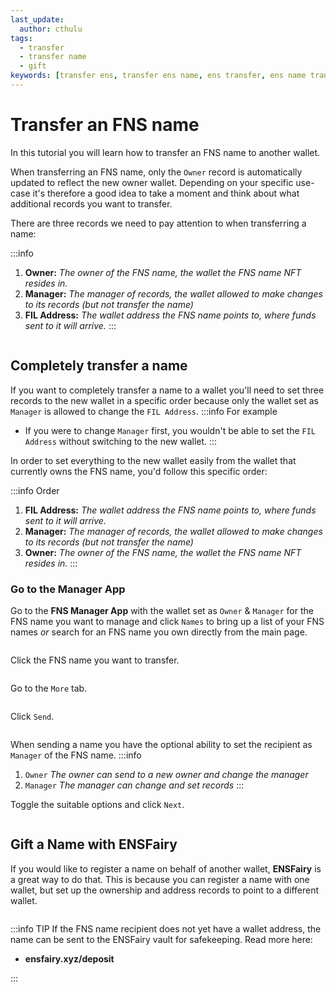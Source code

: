 ```yaml
---
last_update:
  author: cthulu
tags:
  - transfer
  - transfer name
  - gift
keywords: [transfer ens, transfer ens name, ens transfer, ens name transfer, send ens, send ens name, ens send, ens name send, move ens, move ens name]
---
```


# Transfer an FNS name

In this tutorial you will learn how to transfer an FNS name to another wallet.

When transferring an FNS name, only the `Owner` record is automatically updated to reflect the new owner wallet.
Depending on your specific use-case it's therefore a good idea to take a moment and think about what additional records you want to transfer.

There are three records we need to pay attention to when transferring a name:

:::info
 1. **Owner:** *The owner of the FNS name, the wallet the FNS name NFT resides in.*
 1. **Manager:** *The manager of records, the wallet allowed to make changes to its records (but not transfer the name)*
 1. **FIL Address:** *The wallet address the FNS name points to, where funds sent to it will arrive.*
:::

<BrowserWindow url="https://app.fildomains.com">
  <p align="center">
    <div style={{'background-color': "#f3f4f7", 'padding': "25px"}}>
      <Image img="/img/howto/v3-transfer-name-records.png"/>
    </div>
  </p>
</BrowserWindow>

## Completely transfer a name
If you want to completely transfer a name to a wallet you'll need to set three records to the new wallet in a specific order because only the wallet set as `Manager` is allowed to change the `FIL Address`.
:::info For example
 - If you were to change `Manager` first, you wouldn't be able to set the `FIL Address` without switching to the new wallet.
:::

In order to set everything to the new wallet easily from the wallet that currently owns the FNS name, you'd follow this specific order:

:::info Order
 1. **FIL Address:** *The wallet address the FNS name points to, where funds sent to it will arrive.*
 1. **Manager:** *The manager of records, the wallet allowed to make changes to its records (but not transfer the name)*
 1. **Owner:** *The owner of the FNS name, the wallet the FNS name NFT resides in.*
:::

### Go to the Manager App
Go to the <Link to="https://app.fildomains.com"><b>FNS Manager App</b></Link> with the wallet set as `Owner` & `Manager` for the FNS name you want to manage and click `Names` to bring up a list
of your FNS names *or* search for an FNS name you own directly from the main page.
<BrowserWindow url="https://app.fildomains.com">
  <p align="center">
    <div style={{'background-color': "#f3f4f7", 'padding': "25px"}}>
      <Image img="/img/howto/v3-transfer-name-1.png"/>
    </div>
  </p>
</BrowserWindow>

Click the FNS name you want to transfer.
<BrowserWindow url="https://app.fildomains.com">
  <p align="center">
    <div style={{'background-color': "#f3f4f7", 'padding': "25px"}}>
      <Image img="/img/howto/v3-transfer-name-2.png"/>
    </div>
  </p>
</BrowserWindow>

Go to the `More` tab.
<BrowserWindow url="https://app.fildomains.com">
  <p align="center">
    <div style={{'background-color': "#f3f4f7", 'padding': "25px"}}>
      <Image img="/img/howto/v3-transfer-name-3.png"/>
    </div>
  </p>
</BrowserWindow>

Click `Send`.
<BrowserWindow url="https://app.fildomains.com">
  <p align="center">
    <div style={{'background-color': "#f3f4f7", 'padding': "25px"}}>
      <Image img="/img/howto/v3-transfer-name-4.png"/>
    </div>
  </p>
</BrowserWindow>

When sending a name you have the optional ability to set the recipient as `Manager` of the FNS name.
:::info
1. `Owner` *The owner can send to a new owner and change the manager*
1. `Manager` *The manager can change and set records*
:::

Toggle the suitable options and click `Next`.
<BrowserWindow url="https://app.fildomains.com">
  <p align="center">
    <div style={{'background-color': "#f3f4f7", 'padding': "25px"}}>
      <Image img="/img/howto/v3-transfer-name-5.png"/>
    </div>
  </p>
</BrowserWindow>

## Gift a Name with ENSFairy
If you would like to register a name on behalf of another wallet, <Link to="https://ensfairy.xyz"><b>ENSFairy</b></Link> is a great way to do that. This is because you can register a name with one wallet, but set up the ownership and address records to point to a different wallet.

<BrowserWindow url="ensfairy.xyz">
  <div style={{'background-color': "#f3f4f7"}}>
    <Image img="/img/howto/ensfairy-gifting.gif"/>
  </div>
</BrowserWindow>

:::info TIP
 If the FNS name recipient does not yet have a wallet address, the name can be sent to the ENSFairy vault for safekeeping. Read more here:
 
  - <Link to="https://ensfairy.xyz"><b>ensfairy.xyz/deposit</b></Link>

:::

